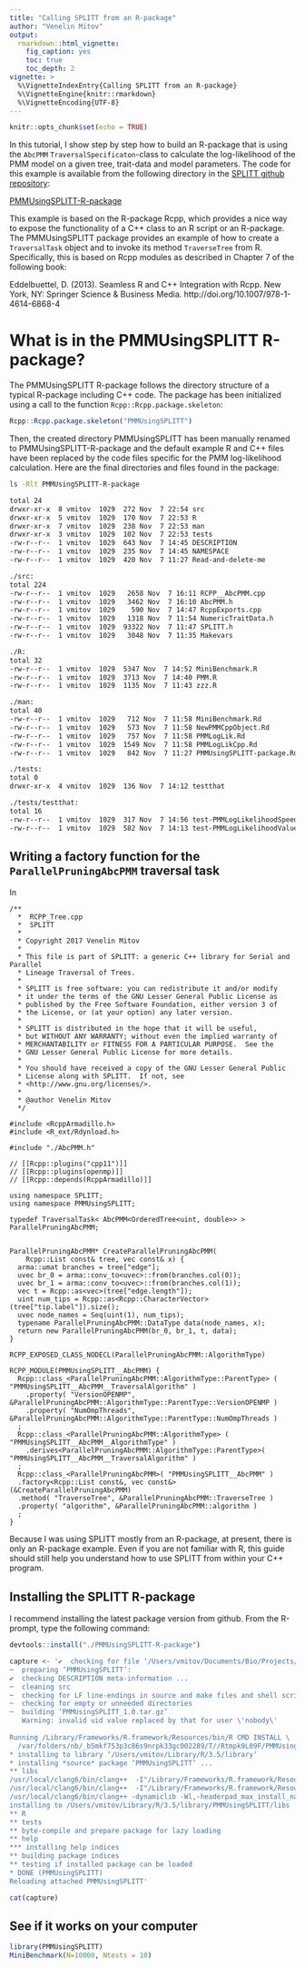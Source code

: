 ```yaml
---
title: "Calling SPLITT from an R-package"
author: "Venelin Mitov"
output: 
  rmarkdown::html_vignette:
    fig_caption: yes
    toc: true
    toc_depth: 2
vignette: >
  %\VignetteIndexEntry{Calling SPLITT from an R-package}
  %\VignetteEngine{knitr::rmarkdown}
  %\VignetteEncoding{UTF-8}
---
```



```r
knitr::opts_chunk$set(echo = TRUE)
```


In this tutorial, I show step by step how to build an R-package that is using the `AbcPMM` `TraversalSpecificaton`-class to calculate the log-likelihood of the PMM model on a given tree, trait-data and model parameters. The code for this example is available from the following directory in the [SPLITT github repository](https://github.com/venelin/SPLITT): 

[PMMUsingSPLITT-R-package](https://github.com/venelin/SPLITT/tree/master/PMMUsingSPLITT-R-package) 

This example is based on the R-package Rcpp, which provides a nice way to expose the functionality of a C++ class to an R script or an R-package. The PMMUsingSPLITT package provides an example of how to create a `TraversalTask` object and to invoke  its method `TraverseTree` from R. Specifically, this is based on Rcpp modules as described in Chapter 7 of the following book:

Eddelbuettel, D. (2013). Seamless R and C++ Integration with Rcpp. New York, NY: Springer Science & Business Media. http://doi.org/10.1007/978-1-4614-6868-4 


# What is in the PMMUsingSPLITT R-package?

The PMMUsingSPLITT R-package follows the directory structure of a typical R-package including C++ code. The package has been initialized using a call to the function `Rcpp::Rcpp.package.skeleton`:

```r
Rcpp::Rcpp.package.skeleton("PMMUsingSPLITT")
```

Then, the created directory PMMUsingSPLITT has been manually renamed to PMMUsingSPLITT-R-package and the default example R and C++ files have been replaced by the code files specific for the PMM log-likelihood calculation. Here are the final  directories and files found in the package:

```bash
ls -Rlt PMMUsingSPLITT-R-package
```

```bash
total 24
drwxr-xr-x  8 vmitov  1029  272 Nov  7 22:54 src
drwxr-xr-x  5 vmitov  1029  170 Nov  7 22:53 R
drwxr-xr-x  7 vmitov  1029  238 Nov  7 22:53 man
drwxr-xr-x  3 vmitov  1029  102 Nov  7 22:53 tests
-rw-r--r--  1 vmitov  1029  643 Nov  7 14:45 DESCRIPTION
-rw-r--r--  1 vmitov  1029  235 Nov  7 14:45 NAMESPACE
-rw-r--r--  1 vmitov  1029  420 Nov  7 11:27 Read-and-delete-me

./src:
total 224
-rw-r--r--  1 vmitov  1029   2658 Nov  7 16:11 RCPP__AbcPMM.cpp
-rw-r--r--  1 vmitov  1029   3462 Nov  7 16:10 AbcPMM.h
-rw-r--r--  1 vmitov  1029    590 Nov  7 14:47 RcppExports.cpp
-rw-r--r--  1 vmitov  1029   1318 Nov  7 11:54 NumericTraitData.h
-rw-r--r--  1 vmitov  1029  93322 Nov  7 11:47 SPLITT.h
-rw-r--r--  1 vmitov  1029   3048 Nov  7 11:35 Makevars

./R:
total 32
-rw-r--r--  1 vmitov  1029  5347 Nov  7 14:52 MiniBenchmark.R
-rw-r--r--  1 vmitov  1029  3713 Nov  7 14:40 PMM.R
-rw-r--r--  1 vmitov  1029  1135 Nov  7 11:43 zzz.R

./man:
total 40
-rw-r--r--  1 vmitov  1029   712 Nov  7 11:58 MiniBenchmark.Rd
-rw-r--r--  1 vmitov  1029   573 Nov  7 11:58 NewPMMCppObject.Rd
-rw-r--r--  1 vmitov  1029   757 Nov  7 11:58 PMMLogLik.Rd
-rw-r--r--  1 vmitov  1029  1549 Nov  7 11:58 PMMLogLikCpp.Rd
-rw-r--r--  1 vmitov  1029   842 Nov  7 11:27 PMMUsingSPLITT-package.Rd

./tests:
total 0
drwxr-xr-x  4 vmitov  1029  136 Nov  7 14:12 testthat

./tests/testthat:
total 16
-rw-r--r--  1 vmitov  1029  317 Nov  7 14:56 test-PMMLogLikelihoodSpeed.R
-rw-r--r--  1 vmitov  1029  582 Nov  7 14:13 test-PMMLogLikelihoodValue.R
```





## Writing a factory function for the `ParallelPruningAbcPMM` traversal task

In 

```Rcpp
/**
  *  RCPP_Tree.cpp
  *  SPLITT
  *
  * Copyright 2017 Venelin Mitov
  *
  * This file is part of SPLITT: a generic C++ library for Serial and Parallel
  * Lineage Traversal of Trees.
  *
  * SPLITT is free software: you can redistribute it and/or modify
  * it under the terms of the GNU Lesser General Public License as
  * published by the Free Software Foundation, either version 3 of
  * the License, or (at your option) any later version.
  *
  * SPLITT is distributed in the hope that it will be useful,
  * but WITHOUT ANY WARRANTY; without even the implied warranty of
  * MERCHANTABILITY or FITNESS FOR A PARTICULAR PURPOSE.  See the
  * GNU Lesser General Public License for more details.
  *
  * You should have received a copy of the GNU Lesser General Public
  * License along with SPLITT.  If not, see
  * <http://www.gnu.org/licenses/>.
  *
  * @author Venelin Mitov
  */

#include <RcppArmadillo.h>
#include <R_ext/Rdynload.h>
    
#include "./AbcPMM.h"
    
// [[Rcpp::plugins("cpp11")]]
// [[Rcpp::plugins(openmp)]]
// [[Rcpp::depends(RcppArmadillo)]]

using namespace SPLITT;
using namespace PMMUsingSPLITT;

typedef TraversalTask< AbcPMM<OrderedTree<uint, double>> > ParallelPruningAbcPMM;


ParallelPruningAbcPMM* CreateParallelPruningAbcPMM(
    Rcpp::List const& tree, vec const& x) {
  arma::umat branches = tree["edge"];
  uvec br_0 = arma::conv_to<uvec>::from(branches.col(0));
  uvec br_1 = arma::conv_to<uvec>::from(branches.col(1));
  vec t = Rcpp::as<vec>(tree["edge.length"]);
  uint num_tips = Rcpp::as<Rcpp::CharacterVector>(tree["tip.label"]).size();
  uvec node_names = Seq(uint(1), num_tips);
  typename ParallelPruningAbcPMM::DataType data(node_names, x);
  return new ParallelPruningAbcPMM(br_0, br_1, t, data);
}

RCPP_EXPOSED_CLASS_NODECL(ParallelPruningAbcPMM::AlgorithmType)
  
RCPP_MODULE(PMMUsingSPLITT__AbcPMM) {
  Rcpp::class_<ParallelPruningAbcPMM::AlgorithmType::ParentType> ( "PMMUsingSPLITT__AbcPMM__TraversalAlgorithm" )
    .property( "VersionOPENMP", &ParallelPruningAbcPMM::AlgorithmType::ParentType::VersionOPENMP )
    .property( "NumOmpThreads", &ParallelPruningAbcPMM::AlgorithmType::ParentType::NumOmpThreads )
  ;
  Rcpp::class_<ParallelPruningAbcPMM::AlgorithmType> ( "PMMUsingSPLITT__AbcPMM__AlgorithmType" )
    .derives<ParallelPruningAbcPMM::AlgorithmType::ParentType>( "PMMUsingSPLITT__AbcPMM__TraversalAlgorithm" )
  ;
  Rcpp::class_<ParallelPruningAbcPMM>( "PMMUsingSPLITT__AbcPMM" )
  .factory<Rcpp::List const&, vec const&>(&CreateParallelPruningAbcPMM)
  .method( "TraverseTree", &ParallelPruningAbcPMM::TraverseTree )
  .property( "algorithm", &ParallelPruningAbcPMM::algorithm )
  ;
}
```

Because I was using SPLITT mostly from an R-package, at present, there is only an R-package example. Even if you are not familiar with R, this guide should still help you understand how to use SPLITT from within your C++ program. 

## Installing the SPLITT R-package
I recommend installing the latest package version from github. From the R-prompt,
type the following command:

```r
devtools::install("./PMMUsingSPLITT-R-package")
```


```r
capture <- '✔  checking for file ‘/Users/vmitov/Documents/Bio/Projects/SPLITT/PMMUsingSPLITT-R-package/DESCRIPTION’ ...
─  preparing ‘PMMUsingSPLITT’:
✔  checking DESCRIPTION meta-information ...
─  cleaning src
─  checking for LF line-endings in source and make files and shell scripts
─  checking for empty or unneeded directories
─  building ‘PMMUsingSPLITT_1.0.tar.gz’
   Warning: invalid uid value replaced by that for user \'nobody\'
   
Running /Library/Frameworks/R.framework/Resources/bin/R CMD INSTALL \
  /var/folders/nb/_b5mkf753p3c86s9nrpk33gc002289/T//Rtmpk9L09F/PMMUsingSPLITT_1.0.tar.gz --install-tests 
* installing to library ‘/Users/vmitov/Library/R/3.5/library’
* installing *source* package ‘PMMUsingSPLITT’ ...
** libs
/usr/local/clang6/bin/clang++  -I"/Library/Frameworks/R.framework/Resources/include" -DNDEBUG -fopenmp -I"/Users/vmitov/Library/R/3.5/library/Rcpp/include" -I"/Users/vmitov/Library/R/3.5/library/RcppArmadillo/include" -I/usr/local/include   -fPIC  -Wall -g -O2  -c RCPP__AbcPMM.cpp -o RCPP__AbcPMM.o
/usr/local/clang6/bin/clang++  -I"/Library/Frameworks/R.framework/Resources/include" -DNDEBUG -fopenmp -I"/Users/vmitov/Library/R/3.5/library/Rcpp/include" -I"/Users/vmitov/Library/R/3.5/library/RcppArmadillo/include" -I/usr/local/include   -fPIC  -Wall -g -O2  -c RcppExports.cpp -o RcppExports.o
/usr/local/clang6/bin/clang++ -dynamiclib -Wl,-headerpad_max_install_names -undefined dynamic_lookup -single_module -multiply_defined suppress -L/Library/Frameworks/R.framework/Resources/lib -L/usr/local/lib -o PMMUsingSPLITT.so RCPP__AbcPMM.o RcppExports.o -fopenmp -F/Library/Frameworks/R.framework/.. -framework R -Wl,-framework -Wl,CoreFoundation
installing to /Users/vmitov/Library/R/3.5/library/PMMUsingSPLITT/libs
** R
** tests
** byte-compile and prepare package for lazy loading
** help
*** installing help indices
** building package indices
** testing if installed package can be loaded
* DONE (PMMUsingSPLITT)
Reloading attached PMMUsingSPLITT'

cat(capture)
```

## See if it works on your computer
```r
library(PMMUsingSPLITT)
MiniBenchmark(N=10000, Ntests = 10)
```

